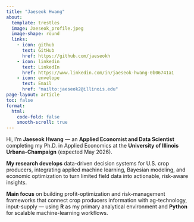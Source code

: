 ```yaml
---
title: "Jaeseok Hwang"
about:
  template: trestles
  image: Jaeseok_profile.jpeg
  image-shape: round
  links:
    - icon: github
      text: GitHub
      href: https://github.com/jaeseokh
    - icon: linkedin
      text: LinkedIn
      href: https://www.linkedin.com/in/jaeseok-hwang-0b06741a1
    - icon: envelope
      text: Email
      href: "mailto:jaeseok2@illinois.edu"
page-layout: article
toc: false
format:
  html:
    code-fold: false
    smooth-scroll: true
---
```


Hi, I'm **Jaeseok Hwang** — an **Applied Economist and Data Scientist** completing my Ph.D. in Applied Economics at the **University of Illinois Urbana-Champaign** (expected May 2026).  

**My research develops** data-driven decision systems for U.S. crop producers, integrating applied machine learning, Bayesian modeling, and economic optimization to turn limited field data into actionable, risk-aware insights.  

**Main focus**  on building profit-optimization and risk-management frameworks that connect crop producers information with ag-technology, input-supply — using **R** as my primary analytical environment and **Python** for scalable machine-learning workflows.  
